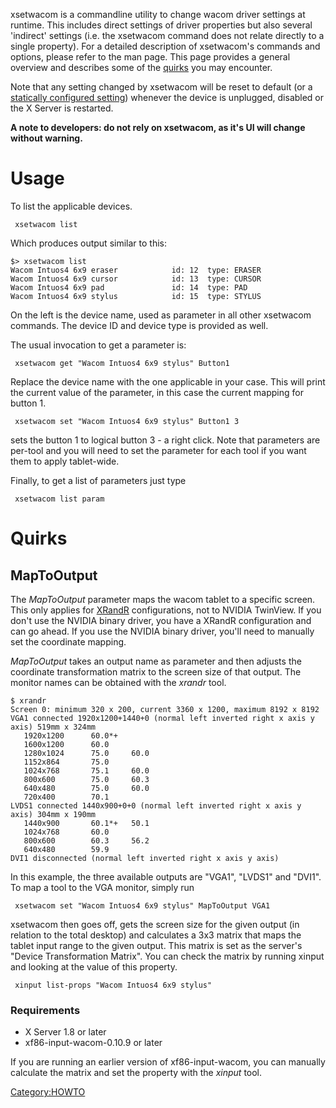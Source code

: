 xsetwacom is a commandline utility to change wacom driver settings at runtime. This includes direct settings of driver properties but also several 'indirect' settings (i.e. the xsetwacom command does not relate directly to a single property). For a detailed description of xsetwacom's commands and options, please refer to the man page. This page provides a general overview and describes some of the [[#Quirks|quirks]] you may encounter.

Note that any setting changed by xsetwacom will be reset to default (or a
[[Configuring X|statically configured setting]]) whenever the device is
unplugged, disabled or the X Server is restarted.

'''A note to developers: do not rely on xsetwacom, as it's UI will change without warning.'''

= Usage =
To list the applicable devices. 
  xsetwacom list

Which produces output similar to this:
<pre>
$> xsetwacom list
Wacom Intuos4 6x9 eraser        	id: 12	type: ERASER    
Wacom Intuos4 6x9 cursor        	id: 13	type: CURSOR    
Wacom Intuos4 6x9 pad           	id: 14	type: PAD       
Wacom Intuos4 6x9 stylus        	id: 15	type: STYLUS    
</pre>
On the left is the device name, used as parameter in all other xsetwacom commands. The device ID and device type is provided as well.


The usual invocation to get a parameter is:
  xsetwacom get "Wacom Intuos4 6x9 stylus" Button1

Replace the device name with the one applicable in your case. This will print the current value of the parameter, in this case the current mapping for button 1.
  xsetwacom set "Wacom Intuos4 6x9 stylus" Button1 3
sets the button 1 to logical button 3 - a right click. Note that parameters are per-tool and you will need to set the parameter for each tool if you want them to apply tablet-wide.

Finally, to get a list of parameters just type
  xsetwacom list param

= Quirks =
== MapToOutput ==
The ''MapToOutput'' parameter maps the wacom tablet to a specific screen. This only applies for [http://www.x.org/wiki/Projects/XRandR XRandR] configurations, not to NVIDIA TwinView. If you don't use the NVIDIA binary driver, you have a XRandR configuration and can go ahead. If you use the NVIDIA binary driver, you'll need to manually set the coordinate mapping.

''MapToOutput'' takes an output name as parameter and then adjusts the coordinate transformation matrix to the screen size of that output. The monitor names can be obtained with the ''xrandr'' tool.

<pre>
$ xrandr
Screen 0: minimum 320 x 200, current 3360 x 1200, maximum 8192 x 8192
VGA1 connected 1920x1200+1440+0 (normal left inverted right x axis y axis) 519mm x 324mm
   1920x1200      60.0*+
   1600x1200      60.0  
   1280x1024      75.0     60.0  
   1152x864       75.0  
   1024x768       75.1     60.0  
   800x600        75.0     60.3  
   640x480        75.0     60.0  
   720x400        70.1  
LVDS1 connected 1440x900+0+0 (normal left inverted right x axis y axis) 304mm x 190mm
   1440x900       60.1*+   50.1  
   1024x768       60.0  
   800x600        60.3     56.2  
   640x480        59.9  
DVI1 disconnected (normal left inverted right x axis y axis)
</pre>

In this example, the three available outputs are "VGA1", "LVDS1" and "DVI1". To map a tool to the VGA monitor, simply run

  xsetwacom set "Wacom Intuos4 6x9 stylus" MapToOutput VGA1

xsetwacom then goes off, gets the screen size for the given output (in relation to the total desktop) and calculates a 3x3 matrix that maps the tablet input range to the given output. This matrix is set as the server's "Device Transformation Matrix". You can check the matrix by running xinput and looking at the value of this property.
  xinput list-props "Wacom Intuos4 6x9 stylus"


=== Requirements ===
* X Server 1.8 or later
* xf86-input-wacom-0.10.9 or later

If you are running an earlier version of xf86-input-wacom, you can manually calculate the matrix and set the property with the ''xinput'' tool.

[[Category:HOWTO]]